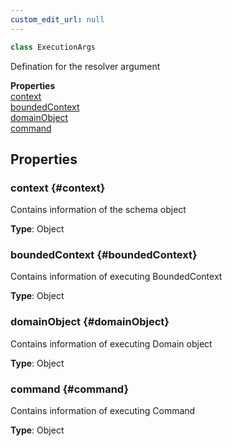 ```yaml
---
custom_edit_url: null
---
```


```ts
class ExecutionArgs
```

<div>

</div>

Defination for the resolver argument

<div className="container">
  <div className="row mb-2"><div className="col col--12"><strong>Properties</strong></div></div>
  <div className="row"><div className="col col--12"><a href="#context">context</a><br/><a href="#boundedContext">boundedContext</a><br/><a href="#domainObject">domainObject</a><br/><a href="#command">command</a></div></div>
</div>

## Properties

### context {#context}

<div>

</div>

Contains information of the schema object

**Type**: Object

### boundedContext {#boundedContext}

<div>

</div>

Contains information of executing BoundedContext

**Type**: Object

### domainObject {#domainObject}

<div>

</div>

Contains information of executing Domain object

**Type**: Object

### command {#command}

<div>

</div>

Contains information of executing Command

**Type**: Object

